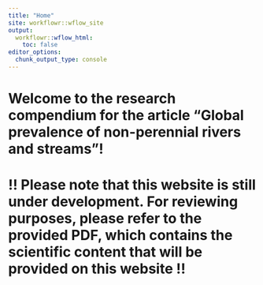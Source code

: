 ```yaml
---
title: "Home"
site: workflowr::wflow_site
output:
  workflowr::wflow_html:
    toc: false
editor_options:
  chunk_output_type: console
---
```


# **Welcome to the research compendium for the article "Global prevalence of non-perennial rivers and streams"!**
# **!! Please note that this website is still under development. For reviewing purposes, please refer to the provided PDF, which contains the scientific content that will be provided on this website !!**